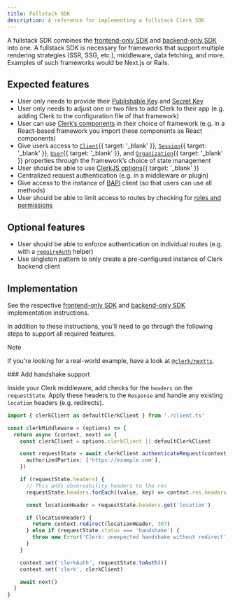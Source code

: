 ```yaml
---
title: Fullstack SDK
description: A reference for implementing a fullstack Clerk SDK
---
```


A fullstack SDK combines the [frontend-only SDK](/docs/references/sdk/frontend-only) and [backend-only SDK](/docs/references/sdk/backend-only) into one. A fullstack SDK is necessary for frameworks that support multiple rendering strategies (SSR, SSG, etc.), middleware, data fetching, and more. Examples of such frameworks would be Next.js or Rails.

## Expected features

- User only needs to provide their [Publishable Key](/docs/references/sdk/terminology) and [Secret Key](/docs/references/sdk/terminology)
- User only needs to adjust one or two files to add Clerk to their app (e.g. adding Clerk to the configuration file of that framework)
- User can use [Clerk’s components](/docs/components/overview) in their choice of framework (e.g. in a React-based framework you import these components as React components)
- Give users access to [`Client`](/docs/references/javascript/client){{ target: '_blank' }}, [`Session`](/docs/references/javascript/session){{ target: '_blank' }}, [`User`](/docs/references/javascript/user){{ target: '_blank' }}, and [`Organization`](/docs/references/javascript/organization){{ target: '_blank' }} properties through the framework’s choice of state management
- User should be able to use [ClerkJS options](/docs/references/javascript/clerk/clerk#clerk-options){{ target: '_blank' }}
- Centralized request authentication (e.g. in a middleware or plugin)
- Give access to the instance of [BAPI](/docs/references/sdk/terminology) client (so that users can use all methods)
- User should be able to limit access to routes by checking for [roles and permissions](/docs/organizations/roles-permissions)

## Optional features

- User should be able to enforce authentication on individual routes (e.g. with a [`requireAuth`](/docs/references/sdk/backend-only#create-a-require-auth-helper) helper)
- Use singleton pattern to only create a pre-configured instance of Clerk backend client

## Implementation

See the respective [frontend-only SDK](/docs/references/sdk/frontend-only) and [backend-only SDK](/docs/references/sdk/backend-only) implementation instructions.

In addition to these instructions, you'll need to go through the following steps to support all required features.

> [!NOTE]
> If you're looking for a real-world example, have a look at [`@clerk/nextjs`](https://github.com/clerk/javascript/tree/main/packages/nextjs).

<Steps>
  ### Add handshake support

  Inside your Clerk middleware, add checks for the `headers` on the `requestState`. Apply these headers to the `Response` and handle any existing `location` headers (e.g. redirects).

  ```ts {{ filename: 'clerk-middleware.ts', mark: [[9, 20]] }}
  import { clerkClient as defaultClerkClient } from './client.ts'

  const clerkMiddleware = (options) => {
    return async (context, next) => {
      const clerkClient = options.clerkClient || defaultClerkClient

      const requestState = await clerkClient.authenticateRequest(context.req, {
        authorizedParties: ['https://example.com'],
      })

      if (requestState.headers) {
        // This adds observability headers to the res
        requestState.headers.forEach((value, key) => context.res.headers.append(key, value))

        const locationHeader = requestState.headers.get('location')

        if (locationHeader) {
          return context.redirect(locationHeader, 307)
        } else if (requestState.status === 'handshake') {
          throw new Error('Clerk: unexpected handshake without redirect')
        }
      }

      context.set('clerkAuth', requestState.toAuth())
      context.set('clerk', clerkClient)

      await next()
    }
  }
  ```
</Steps>
